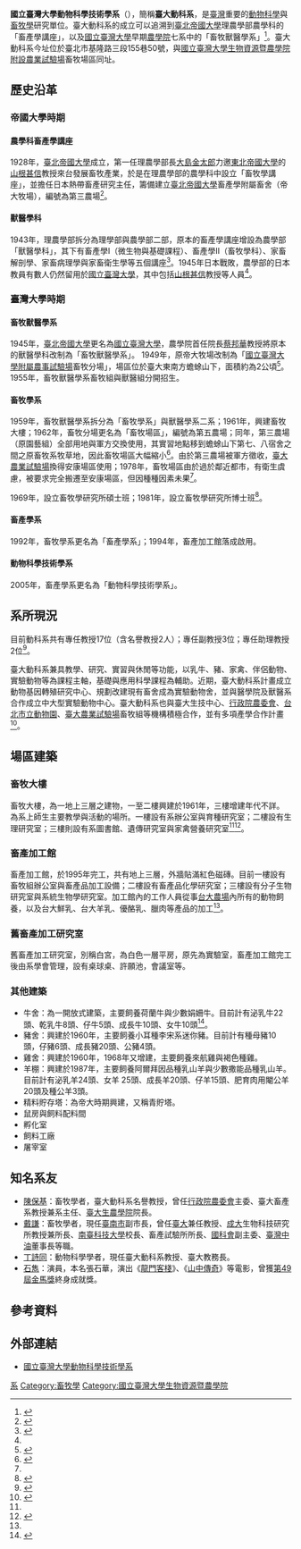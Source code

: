 {{Primarysources|time=2021-03-29T04:57:57+00:00}}
'''國立臺灣大學動物科學技術學系'''（{{lang-en|Department of Animal Science and Technology, National Taiwan University}}），簡稱'''臺大動科系'''，是[[臺灣|臺灣]]重要的[[動物科學|動物科學]]與[[畜牧學|畜牧學]]研究單位。臺大動科系的成立可以追溯到[[臺北帝國大學|臺北帝國大學]]理農學部農學科的「畜產學講座」，以及[[國立臺灣大學|國立臺灣大學]]早期[[國立臺灣大學生物資源暨農學院|農學院]]七系中的「畜牧獸醫學系」<ref name="林秀美">{{Cite journal|title=帝大理農工學部簡介暨帝大之移交|author=林秀美|url=|journal=國立臺灣大學校友季刊|issue=8|doi=|others=|year=1998-11|volume=1|page=|pmid=}}</ref>。臺大動科系今址位於臺北市基隆路三段155巷50號，與[[國立臺灣大學生物資源暨農學院附設農業試驗場|國立臺灣大學生物資源暨農學院附設農業試驗場]]畜牧場區同址。

== 歷史沿革 ==
=== 帝國大學時期 ===
==== 農學科畜產學講座 ====
1928年，[[臺北帝國大學|臺北帝國大學]]成立，第一任理農學部長[[大島金太郎|大島金太郎]]力邀[[東北帝國大學|東北帝國大學]]的[[山根甚信|山根甚信]]教授來台發展畜牧產業，於是在理農學部的農學科中設立「畜牧學講座」，並擔任日本熱帶畜產研究主任，籌備建立[[臺北帝國大學|臺北帝國大學]]畜產學附屬畜舍（帝大牧場），編號為第三農場<ref>{{Cite journal|title=台灣畜牧最重要的改革家——山根甚信|author=張文亮|url=|journal=曠野|issue=231|doi=|others=|year=2019-3|volume=|page=|pmid=}}</ref>。

==== 獸醫學科 ====
1943年，理農學部拆分為理學部與農學部二部，原本的畜產學講座增設為農學部「獸醫學科」，其下有畜產學I（微生物與基礎課程）、畜產學II（畜牧學科）、家畜解剖學、家畜病理學與家畜衛生學等五個講座<ref>{{cite web|url=http://www.vm.ntu.edu.tw/DVM/about/history.html|title=國立臺灣大學獸醫專業學院歷史沿革|work=國立臺灣大學獸醫專業學院|accessdate=2021-03-28|archive-date=2020-02-22|archive-url=https://web.archive.org/web/20200222233943/http://www.vm.ntu.edu.tw/DVM/about/history.html|dead-url=no}}</ref>。1945年日本戰敗，農學部的日本教員有數人仍然留用於[[國立臺灣大學|國立臺灣大學]]，其中包括[[山根甚信|山根甚信]]教授等人員<ref name="林秀美" />。

=== 臺灣大學時期 ===
==== 畜牧獸醫學系 ====
1945年，[[臺北帝國大學|臺北帝國大學]]更名為[[國立臺灣大學|國立臺灣大學]]，農學院首任院長[[蔡邦華|蔡邦華]]教授將原本的獸醫學科改制為「畜牧獸醫學系」。 1949年，原帝大牧場改制為「[[國立臺灣大學生物資源暨農學院附設農業試驗場|國立臺灣大學附屬農事試驗場]]畜牧分場」，場區位於臺大東南方蟾蜍山下，面積約為2公頃<ref name="場誌">{{cite book |title=國立臺灣大學農業試驗場場誌|author=黃富三|date=2005-11|publisher=國立臺灣大學生物資源暨農學院附設農業試驗場}}</ref>。1955年，畜牧獸醫學系畜牧組與獸醫組分開招生。

==== 畜牧學系 ====
1959年，畜牧獸醫學系拆分為「畜牧學系」與獸醫學系二系；1961年，興建畜牧大樓；1962年，畜牧分場更名為「畜牧場區」，編號為第五農場；同年，第三農場（原園藝組）全部用地與軍方交換使用，其實習地點移到蟾蜍山下第七、八宿舍之間之原畜牧系牧草地，因此畜牧場區大幅縮小<ref>{{cite book |title=Hi! NTU 解讀臺大的82個密碼|author=劉子銘、楊松翰、蔡明達、劉建甫|date=2010}}</ref>。由於第三農場被軍方徵收，[[國立臺灣大學生物資源暨農學院附設農業試驗場|臺大農業試驗場]]換得安康場區使用；1978年，畜牧場區由於過於鄰近都市，有衛生虞慮，被要求完全搬遷至安康場區，但因種種因素未果<ref name="場誌" />。

1969年，設立畜牧學研究所碩士班；1981年，設立畜牧學研究所博士班<ref>{{cite web|url=http://www.ansc.ntu.edu.tw/cp_n_1278.html|title=國立臺灣大學動物科學技術學系系所簡介|work=國立臺灣大學動物科學技術學系|accessdate=2021-03-28|archive-date=2020-06-27|archive-url=https://web.archive.org/web/20200627195710/http://www.ansc.ntu.edu.tw/cp_n_1278.html|dead-url=no}}</ref>。

==== 畜產學系 ====
1992年，畜牧學系更名為「畜產學系」；1994年，畜產加工館落成啟用。

==== 動物科學技術學系 ====
2005年，畜產學系更名為「動物科學技術學系」。

== 系所現況 ==
目前動科系共有專任教授17位（含名譽教授2人）；專任副教授3位；專任助理教授2位<ref>{{cite web |url=http://www.ansc.ntu.edu.tw/News_n_1283_sms_10169__CSN_0.html |title=國立臺灣大學動物科學技術學系系所教師 |work=國立臺灣大學動物科學技術學系 |accessdate=2021-03-28 |archive-date=2020-08-13 |archive-url=https://web.archive.org/web/20200813132622/http://www.ansc.ntu.edu.tw/News_n_1283_sms_10169__CSN_0.html |dead-url=no }}</ref>。

臺大動科系兼具教學、研究、實習與休閒等功能，以乳牛、豬、家禽、伴侶動物、實驗動物等為課程主軸，基礎與應用科學課程為輔助。近期，臺大動科系計畫成立動物基因轉殖研究中心、規劃改建現有畜舍成為實驗動物舍，並與醫學院及獸醫系合作成立中大型實驗動物中心。臺大動科系也與臺大生技中心、[[行政院農委會|行政院農委會]]、[[台北市立動物園|台北市立動物園]]、[[國立臺灣大學生物資源暨農學院附設農業試驗場|臺大農業試驗場]]畜牧組等機構積極合作，並有多項產學合作計畫<ref>{{cite web |url=http://www.ansc.ntu.edu.tw/cp_n_1279.html |title=國立臺灣大學動物科學技術學系系所發展 |work=國立臺灣大學動物科學技術學系 |accessdate=2021-03-28 |archive-date=2020-08-13 |archive-url=https://web.archive.org/web/20200813030238/http://www.ansc.ntu.edu.tw/cp_n_1279.html |dead-url=no }}</ref>。

== 場區建築 ==
=== 畜牧大樓 ===
畜牧大樓，為一地上三層之建物，一至二樓興建於1961年，三樓增建年代不詳。為系上師生主要教學與活動的場所。一樓設有系辦公室與育種研究室；二樓設有生理研究室；三樓則設有系圖書館、遺傳研究室與家禽營養研究室<ref name="場誌" /><ref name="系館">{{cite web|url= http://guide.cc.ntu.edu.tw/ntuguide/content/69_animal.html |title=畜牧大樓簡介|work=NTU GUIDE|accessdate=2021-03-28 }}</ref>。

=== 畜產加工館 ===
畜產加工館，於1995年完工，共有地上三層，外牆貼滿紅色磁磚。目前一樓設有畜牧組辦公室與畜產品加工設備；二樓設有畜產品化學研究室；三樓設有分子生物研究室與系統生物學研究室。加工館內的工作人員從事[[台大農場|台大農場]]內所有的動物飼養，以及台大鮮乳、台大羊乳、優酪乳、臘肉等產品的加工<ref name="系館" />。

=== 舊畜產加工研究室 ===
舊畜產加工研究室，別稱白宮，為白色一層平房，原先為實驗室，畜產加工館完工後由系學會管理，設有桌球桌、許願池，會議室等。

=== 其他建築 ===
*牛舍：為一開放式建築，主要飼養荷蘭牛與少數娟姍牛。目前計有泌乳牛22頭、乾乳牛8頭、仔牛5頭、成長牛10頭、女牛10頭<ref>{{cite web|url=https://www.farm.ntu.edu.tw/page/about/index.aspx?kind=88|title=畜牧組示範經營|work=國立臺灣大學生物資源暨農學院附設農業試驗場|accessdate=2021-03-28|archive-date=2020-06-10|archive-url=https://web.archive.org/web/20200610215055/https://www.farm.ntu.edu.tw/page/about/index.aspx?kind=88|dead-url=no}}</ref>。
*豬舍：興建於1960年，主要飼養小耳種李宋系迷你豬。目前計有種母豬10頭，仔豬6頭、成長豬20頭、公豬4頭。
*雞舍：興建於1960年，1968年又增建，主要飼養來航雞與褐色種雞。
*羊棚：興建於1987年，主要飼養阿爾拜因品種乳山羊與少數撒能品種乳山羊。目前計有泌乳羊24頭、女羊 25頭、成長羊20頭、仔羊15頭、肥育肉用閹公羊20頭及種公羊3頭。
*精料貯存塔：為帝大時期興建，又稱青貯塔。
*鼠房與飼料配料間
*孵化室
*飼料工廠
*屠宰室

== 知名系友 ==
{{see also|國立臺灣大學校友列表}}
*[[陳保基|陳保基]]：畜牧學者，臺大動科系名譽教授，曾任[[行政院農委會|行政院農委會]]主委、臺大畜產系教授兼系主任、[[國立臺灣大學生物資源暨農學院|臺大生農學院]]院長。
*[[戴謙|戴謙]]：畜牧學者，現任[[臺南市|臺南市]]副市長，曾任[[臺大|臺大]]兼任教授、[[成大|成大]]生物科技研究所教授兼所長、[[南臺科技大學|南臺科技大學]]校長、畜產試驗所所長、[[國科會|國科會]]副主委、[[臺灣中油|臺灣中油]]董事長等職。
*[[丁詩同|丁詩同]]：動物科學學者，現任臺大動科系教授、臺大教務長。
*[[石雋|石雋]]：演員，本名張石華，演出《[[龍門客棧|龍門客棧]]》、《[[山中傳奇|山中傳奇]]》等電影，曾獲[[第49屆金馬獎|第49屆金馬獎]]終身成就獎。

== 參考資料 ==
 <references />

== 外部連結 ==
* [http://www.ansc.ntu.edu.tw/Default.html 國立臺灣大學動物科學技術學系] {{Wayback|url=http://www.ansc.ntu.edu.tw/Default.html |date=20201022084450 }}

{{國立臺灣大學教學研究單位}}
{{Authority control}}

[[Category:國立臺灣大學之院系所|系]]
[[Category:畜牧學|Category:畜牧學]]
[[Category:國立臺灣大學生物資源暨農學院|Category:國立臺灣大學生物資源暨農學院]]